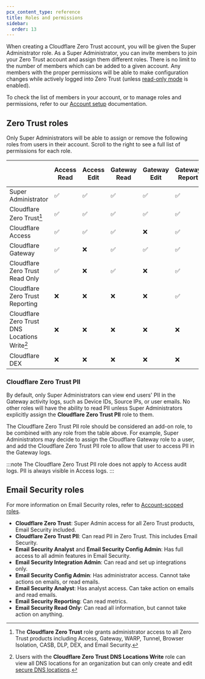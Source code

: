 ```yaml
---
pcx_content_type: reference
title: Roles and permissions
sidebar:
  order: 13
---
```


When creating a Cloudflare Zero Trust account, you will be given the Super Administrator role. As a Super Administrator, you can invite members to join your Zero Trust account and assign them different roles. There is no limit to the number of members which can be added to a given account. Any members with the proper permissions will be able to make configuration changes while actively logged into Zero Trust (unless [read-only mode](/cloudflare-one/api-terraform/#set-dashboard-to-read-only) is enabled).

To check the list of members in your account, or to manage roles and permissions, refer to our [Account setup](/fundamentals/manage-members/) documentation.

## Zero Trust roles

Only Super Administrators will be able to assign or remove the following roles from users in their account. Scroll to the right to see a full list of permissions for each role.

|                                               | Access Read | Access Edit | Gateway Read | Gateway Edit | Gateway Report | DNS Location Read | DNS Location Edit | Billing Read | Billing Edit | DEX Read | DEX Edit |
| --------------------------------------------- | ----------- | ----------- | ------------ | ------------ | -------------- | ----------------- | ----------------- | ------------ | ------------ | -------- | -------- |
| Super Administrator                           | ✅          | ✅          | ✅           | ✅           | ✅             | ✅                | ✅                | ✅           | ✅           | ✅       | ✅       |
| Cloudflare Zero Trust[^1]                     | ✅          | ✅          | ✅           | ✅           | ✅             | ✅                | ✅                | ✅           | ❌           | ✅       | ✅       |
| Cloudflare Access                             | ✅          | ✅          | ✅           | ❌           | ✅             | ❌                | ❌                | ✅           | ❌           | ❌       | ❌       |
| Cloudflare Gateway                            | ✅          | ❌          | ✅           | ✅           | ✅             | ✅                | ✅                | ✅           | ❌           | ❌       | ❌       |
| Cloudflare Zero Trust Read Only               | ✅          | ❌          | ✅           | ❌           | ✅             | ✅                | ❌                | ✅           | ❌           | ❌       | ❌       |
| Cloudflare Zero Trust Reporting               | ❌          | ❌          | ❌           | ❌           | ✅             | ❌                | ❌                | ✅           | ❌           | ✅       | ❌       |
| Cloudflare Zero Trust DNS Locations Write[^2] | ❌          | ❌          | ❌           | ❌           | ❌             | ✅                | ✅                | ❌           | ❌           | ❌       | ❌       |
| Cloudflare DEX                                | ❌          | ❌          | ❌           | ❌           | ❌             | ❌                | ❌                | ❌           | ❌           | ✅       | ✅       |

[^1]: The **Cloudflare Zero Trust** role grants administrator access to all Zero Trust products including Access, Gateway, WARP, Tunnel, Browser Isolation, CASB, DLP, DEX, and Email Security.

[^2]: Users with the **Cloudflare Zero Trust DNS Locations Write** role can view all DNS locations for an organization but can only create and edit [secure DNS locations](/cloudflare-one/connections/connect-devices/agentless/dns/locations/#secure-dns-locations).

### Cloudflare Zero Trust PII

By default, only Super Administrators can view end users' PII in the Gateway activity logs, such as Device IDs, Source IPs, or user emails. No other roles will have the ability to read PII unless Super Administrators explicitly assign the **Cloudflare Zero Trust PII** role to them.

The Cloudflare Zero Trust PII role should be considered an add-on role, to be combined with any role from the table above. For example, Super Administrators may decide to assign the Cloudflare Gateway role to a user, and add the Cloudflare Zero Trust PII role to allow that user to access PII in the Gateway logs.

:::note
The Cloudflare Zero Trust PII role does not apply to Access audit logs. PII is always visible in Access logs.
:::

## Email Security roles

For more information on Email Security roles, refer to [Account-scoped roles](/fundamentals/manage-members/roles/#account-scoped-roles).

- **Cloudflare Zero Trust**: Super Admin access for all Zero Trust products, Email Security included.
- **Cloudflare Zero Trust PII**: Can read PII in Zero Trust. This includes Email Security.
- **Email Security Analyst** and **Email Security Config Admin**: Has full access to all admin features in Email Security.
- **Email Security Integration Admin**: Can read and set up integrations only.
- **Email Security Config Admin**: Has administrator access. Cannot take actions on emails, or read emails.
- **Email Security Analyst**: Has analyst access. Can take action on emails and read emails.
- **Email Security Reporting**: Can read metrics.
- **Email Security Read Only**: Can read all information, but cannot take action on anything.